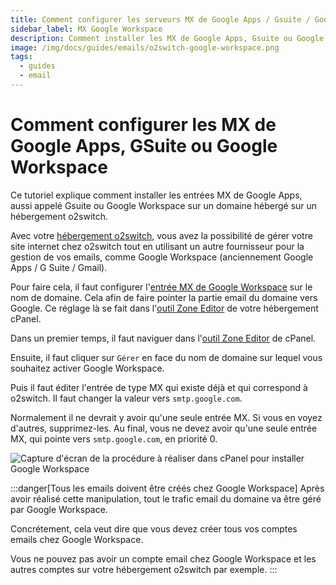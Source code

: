 ```yaml
---
title: Comment configurer les serveurs MX de Google Apps / Gsuite / Google Workspace ?
sidebar_label: MX Google Workspace
description: Comment installer les MX de Google Apps, Gsuite ou Google Workspace sur un domaine hébergé chez o2switch
image: /img/docs/guides/emails/o2switch-google-workspace.png
tags:
  - guides
  - email
---
```


# Comment configurer les MX de Google Apps, GSuite ou Google Workspace

Ce tutoriel explique comment installer les entrées MX de Google Apps, aussi appelé Gsuite ou Google Workspace sur un
domaine hébergé sur un hébergement o2switch.

Avec votre [hébergement o2switch](https://www.o2switch.fr/notre-histoire/), vous avez la possibilité de gérer votre site
internet chez o2switch tout en utilisant un autre fournisseur pour la gestion de vos emails, comme Google Workspace
(anciennement Google Apps / G Suite / Gmail).

Pour faire cela, il faut configurer l'[entrée MX de Google
Workspace](https://support.google.com/a/answer/16004259?hl=fr&visit_id=638804934582427744-3355588511&rd=1) sur le nom de
domaine. Cela afin de faire pointer la partie email du domaine vers Google. Ce réglage là se fait dans l'[outil Zone
Editor](/cpanel/domaines/editeur-zone-dns) de votre hébergement cPanel.

Dans un premier temps, il faut naviguer dans l'[outil Zone Editor](/cpanel/domaines/editeur-zone-dns) de cPanel.

<Badge text="1" type="danger" /> Ensuite, il faut cliquer sur `Gérer` en face du nom de domaine sur lequel vous
souhaitez activer Google Workspace.

<Badge text="2" type="danger" /> Puis il faut éditer l'entrée de type MX qui existe déjà et qui correspond à o2switch.
Il faut changer la valeur vers `smtp.google.com`.

Normalement il ne devrait y avoir qu'une seule entrée MX. Si vous en voyez d'autres, supprimez-les. Au final, vous ne
devez avoir qu'une seule entrée MX, qui pointe vers `smtp.google.com`, en priorité 0.



<Image
    src="/img/docs/guides/emails/o2switch-google-workspace.png"
    title="Configuration de Google Workspace sur un domaine configuré chez o2switch"
    caption="Configuration DNS pour l'installation de Google Workspace sur un domaine hébergé chez o2switch"
    alt="Capture d'écran de la procédure à réaliser dans cPanel pour installer Google Workspace"
/>

:::danger[Tous les emails doivent être créés chez Google Workspace]
Après avoir réalisé cette manipulation, tout le trafic email du domaine va être géré par Google Workspace.

Concrétement, cela veut dire que vous devez créer tous vos comptes emails chez Google Workspace.

Vous ne pouvez pas avoir un compte email chez Google Workspace et les autres comptes sur votre hébergement o2switch
par exemple.
:::